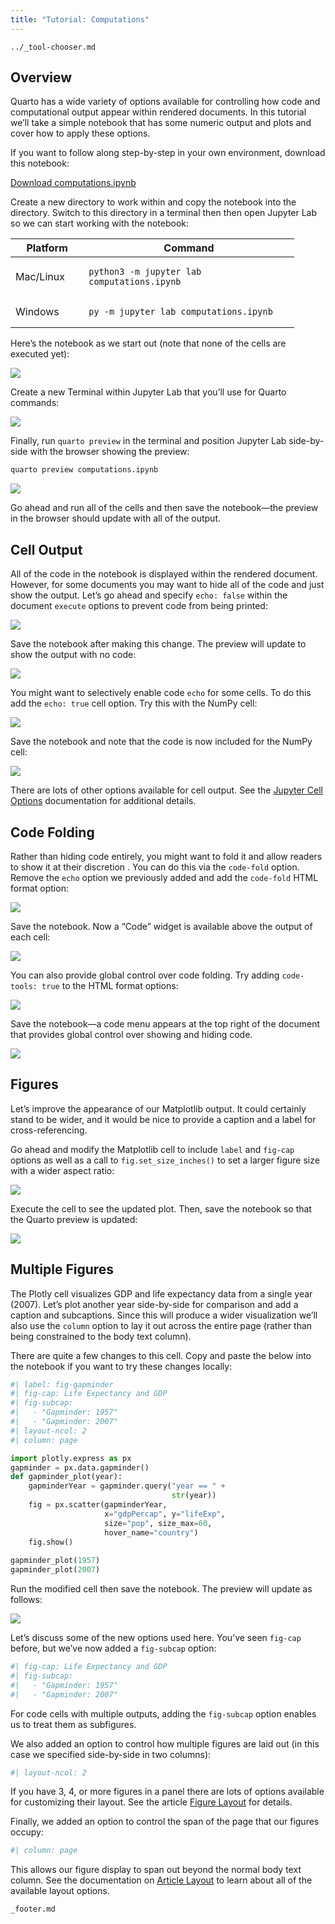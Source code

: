 ```yaml
---
title: "Tutorial: Computations"
---
```


```.include
../_tool-chooser.md
```

## Overview

Quarto has a wide variety of options available for controlling how code and computational output appear within rendered documents. In this tutorial we'll take a simple notebook that has some numeric output and plots and cover how to apply these options.

If you want to follow along step-by-step in your own environment, download this notebook:

::: {.callout-note appearance="minimal"}
<i class="bi bi-journal-code"></i> [Download computations.ipynb](_computations.ipynb){download="computations.ipynb"}
:::

Create a new directory to work within and copy the notebook into the directory. Switch to this directory in a terminal then then open Jupyter Lab so we can start working with the notebook:

+----------------+-----------------------------------------------+
| Platform       | Command                                       |
+================+===============================================+
| Mac/Linux      |     python3 -m jupyter lab computations.ipynb |
+----------------+-----------------------------------------------+
| Windows        |     py -m jupyter lab computations.ipynb      |
+----------------+-----------------------------------------------+

Here's the notebook as we start out (note that none of the cells are executed yet):

![](images/jupyter-computations.png){.border}

Create a new Terminal within Jupyter Lab that you'll use for Quarto commands:

![](../hello/images/jupyter-terminal.png){.border}

Finally, run `quarto preview` in the terminal and position Jupyter Lab side-by-side with the browser showing the preview:

``` bash
quarto preview computations.ipynb
```

![](images/jupyter-computations-preview.png){.border}

Go ahead and run all of the cells and then save the notebook---the preview in the browser should update with all of the output.

## Cell Output

All of the code in the notebook is displayed within the rendered document. However, for some documents you may want to hide all of the code and just show the output. Let's go ahead and specify `echo: false` within the document `execute` options to prevent code from being printed:

![](images/jupyter-execute-echo-false.png){.border}

Save the notebook after making this change. The preview will update to show the output with no code:

![](images/jupyter-exec-echo-false-preview.png){.border}

You might want to selectively enable code `echo` for some cells. To do this add the `echo: true` cell option. Try this with the NumPy cell:

![](images/jupyter-exec-echo-true.png){.border}

Save the notebook and note that the code is now included for the NumPy cell:

![](images/jupyter-exec-echo-true-preview.png){.border}

There are lots of other options available for cell output. See the [Jupyter Cell Options](https://quarto.org/docs/reference/cells/cells-jupyter.html) documentation for additional details.

## Code Folding

Rather than hiding code entirely, you might want to fold it and allow readers to show it at their discretion . You can do this via the `code-fold` option. Remove the `echo` option we previously added and add the `code-fold` HTML format option:

![](images/jupyter-code-fold.png){.border}

Save the notebook. Now a "Code" widget is available above the output of each cell:

![](images/jupyter-code-fold-preview.png){.border}

You can also provide global control over code folding. Try adding `code-tools: true` to the HTML format options:

![](images/jupyter-code-tools.png){.border}

Save the notebook---a code menu appears at the top right of the document that provides global control over showing and hiding code.

![](images/jupyter-code-tools-preview.png){.border}

## Figures

Let's improve the appearance of our Matplotlib output. It could certainly stand to be wider, and it would be nice to provide a caption and a label for cross-referencing.

Go ahead and modify the Matplotlib cell to include `label` and `fig-cap` options as well as a call to `fig.set_size_inches()` to set a larger figure size with a wider aspect ratio:

![](images/jupyter-figure-options.png){.border}

Execute the cell to see the updated plot. Then, save the notebook so that the Quarto preview is updated:

![](images/jupyter-figure-options-preview.png){.border}

## Multiple Figures

The Plotly cell visualizes GDP and life expectancy data from a single year (2007). Let's plot another year side-by-side for comparison and add a caption and subcaptions. Since this will produce a wider visualization we'll also use the `column` option to lay it out across the entire page (rather than being constrained to the body text column).

There are quite a few changes to this cell. Copy and paste the below into the notebook if you want to try these changes locally:

``` python
#| label: fig-gapminder
#| fig-cap: Life Expectancy and GDP
#| fig-subcap:
#|   - "Gapminder: 1957"
#|   - "Gapminder: 2007"
#| layout-ncol: 2
#| column: page

import plotly.express as px
gapminder = px.data.gapminder()
def gapminder_plot(year):
    gapminderYear = gapminder.query("year == " + 
                                    str(year))
    fig = px.scatter(gapminderYear, 
                     x="gdpPercap", y="lifeExp",
                     size="pop", size_max=60,
                     hover_name="country")
    fig.show()
    
gapminder_plot(1957)
gapminder_plot(2007)
```

Run the modified cell then save the notebook. The preview will update as follows:

![](images/jupyter-plotly-preview.png){.border}

Let's discuss some of the new options used here. You've seen `fig-cap` before, but we've now added a `fig-subcap` option:

``` python
#| fig-cap: Life Expectancy and GDP 
#| fig-subcap:
#|   - "Gapminder: 1957"
#|   - "Gapminder: 2007"
```

For code cells with multiple outputs, adding the `fig-subcap` option enables us to treat them as subfigures.

We also added an option to control how multiple figures are laid out (in this case we specified side-by-side in two columns):

``` python
#| layout-ncol: 2
```

If you have 3, 4, or more figures in a panel there are lots of options available for customizing their layout. See the article [Figure Layout](/docs/authoring/figure-layout.qmd) for details.

Finally, we added an option to control the span of the page that our figures occupy:

``` python
#| column: page
```

This allows our figure display to span out beyond the normal body text column. See the documentation on [Article Layout](/docs/authoring/article-layout.qmd) to learn about all of the available layout options.


```.include
_footer.md
```

